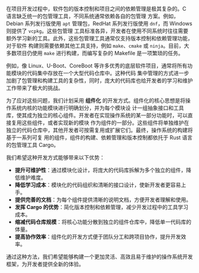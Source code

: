 
在项目开发过程中，软件包的版本控制和项目之间的依赖管理是极其复杂的。C 语言缺乏统一的包管理工具，不同系统通常依赖各自的包管理
方案。例如，Debian 系列发行版使用 `apt` 管理包，RedHat 系列发行版使用 `dnf`，而 Windows 则提供了 `vcpkg`。这些包管理
工具标准各异，开发者在使用不同系统时往往需要额外学习新的工具。此外，这些包管理工具通常仅支持版本控制和依赖管理功能，对于软件
构建则需要依赖其他工具支持，例如 `make`、`cmake` 或 `ninja`。目前，大多数项目仍使用 `make` 进行构建，而编写复杂的 Makefile 是一项繁琐的任务。

例如，像 Linux、U-Boot、CoreBoot 等许多优秀的底层软件项目，通常将所有功能模块的代码集中存放在一个大型代码仓库中。这种代码
集中管理的方式进一步加剧了包管理和构建工具的复杂性，同时，庞大的代码库也给开发者的学习和维护工作带来了极大的挑战。

为了应对这些问题，我们计划采用 **组件化** 的开发方式。组件化的核心思想是将操作系统内核的功能模块进行明确划分，并为每个模块设
计一组抽象接口和工具库，使其成为独立的核心组件。开发者在实现操作系统的某一部分功能时，可以直接复用这些组件，或者实现新的模块
作为组件的一部分。这些组件将单独维护在独立的代码仓库中，其他开发者可按需复用或扩展它们。最终，操作系统的构建将基于一系列可复
用的组件，组件的构建、依赖管理和版本控制都依托于 Rust 语言的包管理工具 Cargo。

我们希望这种开发方式能够带来以下优势：

- **提升可维护性**：通过模块化设计，将庞大的代码库拆解为多个独立的组件，降低维护难度。
- **降低学习成本**：模块化的代码组织和清晰的接口设计，使新开发者更容易上手。
- **提供完善的文档**：为每个组件提供清晰的说明文档，方便开发者理解和使用。
- **发挥 Cargo 的优势**：简化版本控制和依赖管理，减少开发过程中的工具学习成本。
- **缩减代码仓库规模**：将核心功能分散到独立的组件仓库中，降低单一代码库的体量。
- **提高协作效率**：组件化的开发方式便于团队分工和跨项目协作，提升开发效率。

通过这种方法，我们希望能够构建一个更加灵活、高效且易于维护的操作系统开发框架，为开发者提供全新的体验。